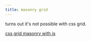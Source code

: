 ```yaml
---
title: masonry grid
---
```


turns out it's not possible with css grid.

[css grid masonry with js](https://janosh.io/blog/css-grid-masonry)
